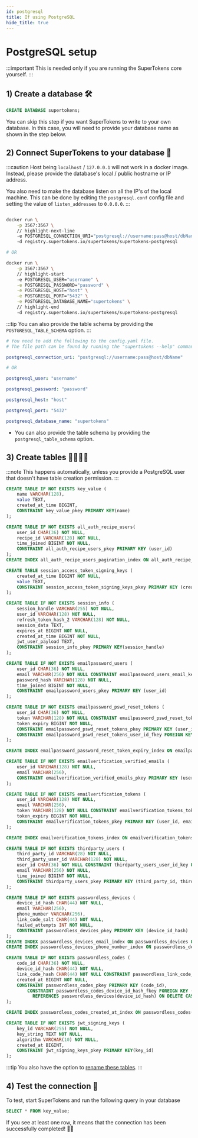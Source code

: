 ```yaml
---
id: postgresql
title: If using PostgreSQL
hide_title: true
---
```


<!-- COPY DOCS -->
<!-- ./community/database-setup/postgresql.mdx -->


# PostgreSQL setup

:::important
This is needed only if you are running the SuperTokens core yourself.
:::

## 1) Create a database 🛠️
```sql
CREATE DATABASE supertokens;
```
You can skip this step if you want SuperTokens to write to your own database. In this case, you will need to provide your database name as shown in the step below. 

## 2) Connect SuperTokens to your database 🔌

<SelfHostedTabs>
<TabItem value="with-docker">

:::caution
Host being `localhost` / `127.0.0.1` will not work in a docker image. Instead, please provide the database's local / public hostname or IP address.

You also need to make the database listen on all the IP's of the local machine.
This can be done by editing the `postgresql.conf` config file and setting the value of `listen_addresses` to `0.0.0.0`.
:::

```bash

docker run \
    -p 3567:3567 \
    // highlight-next-line
    -e POSTGRESQL_CONNECTION_URI="postgresql://username:pass@host/dbName" \ 
    -d registry.supertokens.io/supertokens/supertokens-postgresql

# OR

docker run \
    -p 3567:3567 \
    // highlight-start
    -e POSTGRESQL_USER="username" \
    -e POSTGRESQL_PASSWORD="password" \
	-e POSTGRESQL_HOST="host" \
	-e POSTGRESQL_PORT="5432" \
    -e POSTGRESQL_DATABASE_NAME="supertokens" \ 
    // highlight-end
    -d registry.supertokens.io/supertokens/supertokens-postgresql
```

:::tip
You can also provide the table schema by providing the `POSTGRESQL_TABLE_SCHEMA` option.
:::

</TabItem>

<TabItem value="without-docker">

```yaml
# You need to add the following to the config.yaml file.
# The file path can be found by running the "supertokens --help" command

postgresql_connection_uri: "postgresql://username:pass@host/dbName"

# OR

postgresql_user: "username"

postgresql_password: "password"

postgresql_host: "host"

postgresql_port: "5432"

postgresql_database_name: "supertokens"
```

- You can also provide the table schema by providing the `postgresql_table_schema` option.

</TabItem>
</SelfHostedTabs>


## 3) Create tables 👩‍💻👨‍💻

:::note 
This happens automatically, unless you provide a PostgreSQL user that doesn't have table creation permission.
:::

```sql
CREATE TABLE IF NOT EXISTS key_value (
    name VARCHAR(128),
    value TEXT,
    created_at_time BIGINT,
    CONSTRAINT key_value_pkey PRIMARY KEY(name)
);

CREATE TABLE IF NOT EXISTS all_auth_recipe_users(
    user_id CHAR(36) NOT NULL,
    recipe_id VARCHAR(128) NOT NULL,
    time_joined BIGINT NOT NULL,
    CONSTRAINT all_auth_recipe_users_pkey PRIMARY KEY (user_id)
);
CREATE INDEX all_auth_recipe_users_pagination_index ON all_auth_recipe_users (time_joined DESC, user_id DESC);

CREATE TABLE session_access_token_signing_keys (
    created_at_time BIGINT NOT NULL,
    value TEXT,
    CONSTRAINT session_access_token_signing_keys_pkey PRIMARY KEY (created_at_time)
);

CREATE TABLE IF NOT EXISTS session_info (
    session_handle VARCHAR(255) NOT NULL,
    user_id VARCHAR(128) NOT NULL,
    refresh_token_hash_2 VARCHAR(128) NOT NULL,
    session_data TEXT,
    expires_at BIGINT NOT NULL,
    created_at_time BIGINT NOT NULL,
    jwt_user_payload TEXT,
    CONSTRAINT session_info_pkey PRIMARY KEY(session_handle)
);

CREATE TABLE IF NOT EXISTS emailpassword_users (
    user_id CHAR(36) NOT NULL,
    email VARCHAR(256) NOT NULL CONSTRAINT emailpassword_users_email_key UNIQUE,
    password_hash VARCHAR(128) NOT NULL,
    time_joined BIGINT NOT NULL,
    CONSTRAINT emailpassword_users_pkey PRIMARY KEY (user_id)
);

CREATE TABLE IF NOT EXISTS emailpassword_pswd_reset_tokens (
    user_id CHAR(36) NOT NULL,
    token VARCHAR(128) NOT NULL CONSTRAINT emailpassword_pswd_reset_tokens_token_key UNIQUE,
    token_expiry BIGINT NOT NULL,
    CONSTRAINT emailpassword_pswd_reset_tokens_pkey PRIMARY KEY (user_id, token),
    CONSTRAINT emailpassword_pswd_reset_tokens_user_id_fkey FOREIGN KEY (user_id) REFERENCES emailpassword_users (user_id) ON DELETE CASCADE ON UPDATE CASCADE
);

CREATE INDEX emailpassword_password_reset_token_expiry_index ON emailpassword_pswd_reset_tokens(token_expiry);

CREATE TABLE IF NOT EXISTS emailverification_verified_emails (
    user_id VARCHAR(128) NOT NULL,
    email VARCHAR(256),
    CONSTRAINT emailverification_verified_emails_pkey PRIMARY KEY (user_id, email)
);

CREATE TABLE IF NOT EXISTS emailverification_tokens (
    user_id VARCHAR(128) NOT NULL,
    email VARCHAR(256),
    token VARCHAR(128) NOT NULL CONSTRAINT emailverification_tokens_token_key UNIQUE,
    token_expiry BIGINT NOT NULL,
    CONSTRAINT emailverification_tokens_pkey PRIMARY KEY (user_id, email, token)
);

CREATE INDEX emailverification_tokens_index ON emailverification_tokens(token_expiry);

CREATE TABLE IF NOT EXISTS thirdparty_users (
    third_party_id VARCHAR(28) NOT NULL,
    third_party_user_id VARCHAR(128) NOT NULL,
    user_id CHAR(36) NOT NULL CONSTRAINT thirdparty_users_user_id_key UNIQUE,
    email VARCHAR(256) NOT NULL,
    time_joined BIGINT NOT NULL,
    CONSTRAINT thirdparty_users_pkey PRIMARY KEY (third_party_id, third_party_user_id)
);

CREATE TABLE IF NOT EXISTS passwordless_devices (
	device_id_hash CHAR(44) NOT NULL,
    email VARCHAR(256),
	phone_number VARCHAR(256),
	link_code_salt CHAR(44) NOT NULL,
	failed_attempts INT NOT NULL,
	CONSTRAINT passwordless_devices_pkey PRIMARY KEY (device_id_hash)
);
CREATE INDEX passwordless_devices_email_index ON passwordless_devices USING HASH (email);
CREATE INDEX passwordless_devices_phone_number_index ON passwordless_devices USING HASH (phone_number);

CREATE TABLE IF NOT EXISTS passwordless_codes (
	code_id CHAR(36) NOT NULL,
    device_id_hash CHAR(44) NOT NULL,
	link_code_hash CHAR(44) NOT NULL CONSTRAINT passwordless_link_code_hash_key UNIQUE,
	created_at BIGINT NOT NULL,
	CONSTRAINT passwordless_codes_pkey PRIMARY KEY (code_id),
        CONSTRAINT passwordless_codes_device_id_hash_fkey FOREIGN KEY (device_id_hash)
          REFERENCES passwordless_devices(device_id_hash) ON DELETE CASCADE ON UPDATE CASCADE
);

CREATE INDEX passwordless_codes_created_at_index ON passwordless_codes(created_at);

CREATE TABLE IF NOT EXISTS jwt_signing_keys (
    key_id VARCHAR(255) NOT NULL,
    key_string TEXT NOT NULL,
    algorithm VARCHAR(10) NOT NULL,
    created_at BIGINT,
    CONSTRAINT jwt_signing_keys_pkey PRIMARY KEY(key_id)
);
```

:::tip
You also have the option to [rename these tables](./rename-database-tables).
:::

## 4) Test the connection 🤞
To test, start SuperTokens and run the following query in your database
```sql
SELECT * FROM key_value;
```
If you see at least one row, it means that the connection has been successfully completed! 🥳🎉
